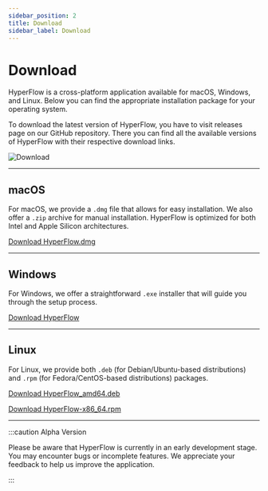 ```yaml
---
sidebar_position: 2
title: Download
sidebar_label: Download
---
```


# Download

HyperFlow is a cross-platform application available for macOS, Windows, and Linux. Below you can find the appropriate
installation package for your operating system.

To download the latest version of HyperFlow, you have to visit releases page on our GitHub repository. There you can
find all the available versions of HyperFlow with their respective download links.

![Download](@site/static/img/previews/download.png)

---

## macOS

For macOS, we provide a `.dmg` file that allows for easy installation. We also offer a `.zip` archive for manual
installation. HyperFlow is optimized for both Intel and Apple Silicon architectures.

[Download HyperFlow.dmg](https://github.com/BetterTyped/hyper-fetch/releases?q=hyper-flow&expanded=true)

---

## Windows

For Windows, we offer a straightforward `.exe` installer that will guide you through the setup process.

[Download HyperFlow](https://github.com/BetterTyped/hyper-fetch/releases?q=hyper-flow&expanded=true)

---

## Linux

For Linux, we provide both `.deb` (for Debian/Ubuntu-based distributions) and `.rpm` (for Fedora/CentOS-based
distributions) packages.

[Download HyperFlow_amd64.deb](https://github.com/BetterTyped/hyper-fetch/releases?q=hyper-flow&expanded=true)

[Download HyperFlow-x86_64.rpm](https://github.com/BetterTyped/hyper-fetch/releases?q=hyper-flow&expanded=true)

---

:::caution Alpha Version

Please be aware that HyperFlow is currently in an early development stage. You may encounter bugs or incomplete
features. We appreciate your feedback to help us improve the application.

:::
